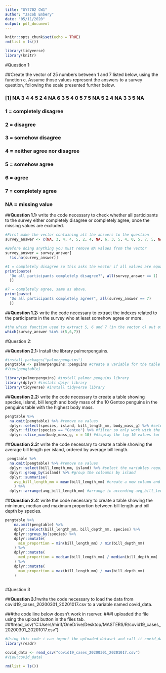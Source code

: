 ```yaml
---
title: "GY7702 CW1"
author: "Jacob Embery"
date: "05/11/2020"
output: pdf_document
---
```


```r
knitr::opts_chunk$set(echo = TRUE)
rm(list = ls())
```

```r
library(tidyverse)
library(knitr)
```

#Question 1:


##Create the vector of 25 numbers between 1 and 7 listed below, using the function c. Assume those values represent the answers to a survey question, following the scale presented further below.

### [1] NA 3 4 4 5 2 4 NA 6 3 5 4 0 5 7 5 NA 5 2 4 NA 3 3 5 NA

### 1 = completely disagree
### 2 = disagree
### 3 = somehow disagree
### 4 = neither agree nor disagree
### 5 = somehow agree
### 6 = agree
### 7 = completely agree
### NA = missing value


##**Question 1.1:** write the code necessary to check whether all participants to the survey either completely disagree or completely agree, once the missing values are excluded.

```r
#First make the vector containing all the answers to the question
survey_answer <- c(NA, 3, 4, 4, 5, 2, 4, NA, 6, 3, 5, 4, 0, 5, 7, 5, NA, 5, 2, 4, NA, 3, 3, 5, NA)

#Before doing anything you must remove NA values from the vector
survey_answer = survey_answer[
  !is.na(survey_answer)]

#1 = completely disagree so this asks the vector if all values are equal to 1.
print(paste(
  "Do all participants completely disagree?", all(survey_answer == 1)
  ))

#7 = completely agree, same as above.
print(paste(
  "Do all participants completely agree?", all(survey_answer == 7)
  ))
```



##**Question 1.2:** write the code necessary to extract the indexes related to the participants in the survey who at least somehow agree or more.

```r
#the which function used to extract 5, 6 and 7 (in the vector c) out of the survey_answer vetor
which(survey_answer %in% c(5,6,7))
```



#Question 2:


##**Question 2.1:** Install the library palmerpenguins.
  
```r

#install.packages("palmerpenguins")
pengtable <- palmerpenguins::penguins #create a variable for the table of data to be called from
#View(pengtable)

library(palmerpenguins) #install palmer penguins library 
library(dplyr) #install dplyr library
library(tidyverse) #install tidyverse library
```



##**Question 2.2:** write the code necessary to create a table showing species, island, bill length and body mass of the 10 Gentoo penguins in the penguins table with the highest body mass.
  
```r
pengtable %>%
  na.omit(pengtable) %>% #remove na values
  dplyr::select(species, island, bill_length_mm, body_mass_g) %>% #select the variables required out of pengtable
  dplyr::filter(species == "Gentoo") %>% #filter so only work with the species "Gentoo" 
  dplyr::slice_max(body_mass_g, n = 10) #display the top 10 values for body mass
```



##**Question 2.3:** write the code necessary to create a table showing the average bill length per island, ordered by average bill length.
  
```r
 pengtable %>%
  na.omit(pengtable) %>% #remove na values
  dplyr::select(bill_length_mm, island) %>% #select the variables required out of pengtable
  dplyr::group_by(island) %>% #group the coloumns by island
  dplyr::summarise(
    avg_bill_length_mm = mean(bill_length_mm) #create a new column and calculate average bill length per island
    ) %>%
  dplyr::arrange(avg_bill_length_mm) #arrange in accending avg_bill_length_mm
```



##**Question 2.4:** write the code necessary to create a table showing the minimum, median and maximum proportion between bill length and bill depth by species.
  
```r
pengtable %>%
    na.omit(pengtable) %>%
    dplyr::select(bill_length_mm, bill_depth_mm, species) %>%
    dplyr::group_by(species) %>%
    dplyr::mutate(
      min_proportion = min(bill_length_mm) / min(bill_depth_mm)
    ) %>%
    dplyr::mutate(
      med_proportion = median(bill_length_mm) / median(bill_depth_mm)
    ) %>%
    dplyr::mutate(
      max_proportion = max(bill_length_mm) / max(bill_depth_mm)
    )
   
```



#Question 3


##**Question 3.1:**write the code necessary to load the data from covid19_cases_20200301_20201017.csv to a variable named covid_data.

###the code line below doesn't work in rserver.
###I uploaded the file using the upload button in the files tab.
###read_csv("C:Users/mirif/OneDrive/Desktop/MASTERS/R/covid19_cases_20200301_20201017.csv")

```r
#Using this code i can import the uploaded dataset and call it covid_data
library(readr)

covid_data <- read_csv("covid19_cases_20200301_20201017.csv")
#View(covid_data)

```

















```r
rm(list = ls())
```

